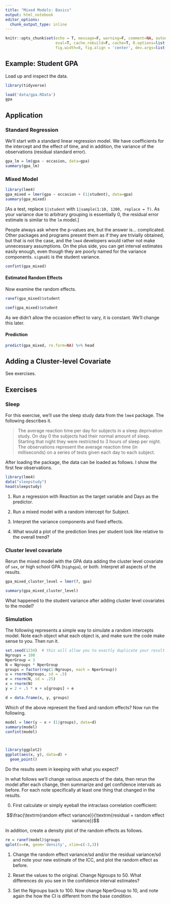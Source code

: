 ```yaml
---
title: "Mixed Models: Basics"
output: html_notebook
editor_options: 
  chunk_output_type: inline
---
```



```r
knitr::opts_chunk$set(echo = T, message=F, warning=F, comment=NA, autodep=F, 
                      eval=T, cache.rebuild=F, cache=T, R.options=list(width=120), 
                      fig.width=8, fig.align = 'center', dev.args=list(bg = 'transparent'), dev='svglite')
```


## Example: Student GPA

Load up and inspect the data.

```r
library(tidyverse)
```


```r
load('data/gpa.RData')
gpa
```

## Application

### Standard Regression

We'll start with a standard linear regression model. We have coefficients for the intercept and the effect of time, and in addition, the variance of the observations (residual standard error).

```r
gpa_lm = lm(gpa ~ occasion, data=gpa)
summary(gpa_lm)
```

### Mixed Model

```r
library(lme4)
gpa_mixed = lmer(gpa ~ occasion + (1|student), data=gpa)
summary(gpa_mixed)
```

[As a test, replace `1|student` with `1|sample(1:10, 1200, replace = T)`.  As your variance due to arbitrary grouping is essentially 0, the residual error estimate is similar to the `lm` model.]


People always ask where the p-values are, but the answer is... complicated.  Other packages and programs present them as if they are trivially obtained, but that is not the case, and the `lme4` developers would rather not make unnecessary assumptions.  On the plus side, you can get interval estimates easily enough, even though they are poorly named for the variance components. `sigma01` is the student variance.

```r
confint(gpa_mixed)
```

#### Estimated Random Effects

Now examine the random effects.

```r
ranef(gpa_mixed)$student 
```

```r
coef(gpa_mixed)$student 
```

As we didn't allow the occasion effect to vary, it is constant.  We'll change this later.

#### Prediction

```r
predict(gpa_mixed, re.form=NA) %>% head
```

## Adding a Cluster-level Covariate

See exercises.



## Exercises


### Sleep

For this exercise, we'll use the sleep study data from the `lme4` package.  The following describes it.

> The average reaction time per day for subjects in a sleep deprivation study. On day 0 the subjects had their normal amount of sleep. Starting that night they were restricted to 3 hours of sleep per night. The observations represent the average reaction time (in milliseconds) on a series of tests given each day to each subject.

After loading the package, the data can be loaded as follows.  I show the first few observations.

```r
library(lme4)
data("sleepstudy")
head(sleepstudy)
```

1. Run a regression with Reaction as the target variable and Days as the predictor. 

2. Run a mixed model with a random intercept for Subject.

3. Interpret the variance components and fixed effects.

4. What would a plot of the prediction lines per student look like relative to the overall trend?



### Cluster level covariate

Rerun the mixed model with the GPA data adding the cluster level covariate of `sex`, or high school GPA (`highgpa`), or both.  Interpret all aspects of the results.

```r
gpa_mixed_cluster_level = lmer(?, gpa)

summary(gpa_mixed_cluster_level)
```

What happened to the student variance after adding cluster level covariates to the model?



### Simulation

The following represents a simple way to simulate a random intercepts model.  Note each object what each object is, and make sure the code make sense to you.  Then run it.

```r
set.seed(1234)  # this will allow you to exactly duplicate your result
Ngroups = 100
NperGroup = 3
N = Ngroups * NperGroup
groups = factor(rep(1:Ngroups, each = NperGroup))
u = rnorm(Ngroups, sd = .5)
e = rnorm(N, sd = .25)
x = rnorm(N)
y = 2 + .5 * x + u[groups] + e

d = data.frame(x, y, groups)
```

Which of the above represent the fixed and random effects? Now run the following.

```r
model = lmer(y ~ x + (1|groups), data=d)
summary(model)
confint(model)



library(ggplot2)
ggplot(aes(x, y), data=d) +
  geom_point()
```

Do the results seem in keeping with what you expect?

In what follows we'll change various aspects of the data, then rerun the model after each change, then summarize and get confidence intervals as before.  For each note specifically at least one thing that changed in the results.

0. First calculate or simply eyeball the intraclass correlation coefficient:

$$\frac{\textrm{random effect variance}}{\textrm{residual + random effect variance}}$$

In addition, create a density plot of the random effects as follows.

```r
re = ranef(model)$groups
qplot(x=re, geom='density', xlim=c(-3,3))
```

1. Change the random effect variance/sd and/or the residual variance/sd and note your new estimate of the ICC, and plot the random effect as before.

2. Reset the values to the original.  Change <span class="objclass">Ngroups</span> to 50. What differences do you see in the confidence interval estimates? 

3. Set the Ngroups back to 100. Now change <span class="objclass">NperGroup</span> to 10, and note again the how the CI is different from the base condition.